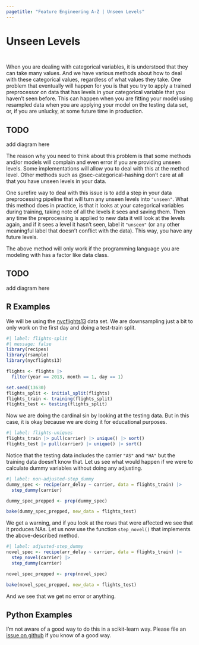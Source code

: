```yaml
---
pagetitle: "Feature Engineering A-Z | Unseen Levels"
---
```


# Unseen Levels {#sec-categorical-unseen}

::: {style="visibility: hidden; height: 0px;"}
## Unseen Levels
:::

When you are dealing with categorical variables, it is understood that they can take many values.
And we have various methods about how to deal with these categorical values, regardless of what values they take.
One problem that eventually will happen for you is that you try to apply a trained preprocessor on data that has levels in your categorical variable that you haven't seen before.
This can happen when you are fitting your model using resampled data when you are applying your model on the testing data set, or, if you are unlucky, at some future time in production.

::: callout-caution
# TODO

add diagram here
:::

The reason why you need to think about this problem is that some methods and/or models will complain and even error if you are providing unseen levels.
Some implementations will allow you to deal with this at the method level.
Other methods such as @sec-categorical-hashing don't care at all that you have unseen levels in your data.

One surefire way to deal with this issue is to add a step in your data preprocessing pipeline that will turn any unseen levels into `"unseen"`.
What this method does in practice, is that it looks at your categorical variables during training, taking note of all the levels it sees and saving them.
Then any time the preprocessing is applied to new data it will look at the levels again, and if it sees a level it hasn't seen, label it `"unseen"` (or any other meaningful label that doesn't conflict with the data).
This way, you have any future levels.

::: callout-note
The above method will only work if the programming language you are modeling with has a factor like data class.
:::

::: callout-caution
# TODO

add diagram here
:::

## R Examples

We will be using the [nycflights13](https://github.com/tidyverse/nycflights13) data set.
We are downsampling just a bit to only work on the first day and doing a test-train split.

```r
#| label: flights-split
#| message: false
library(recipes)
library(rsample)
library(nycflights13)

flights <- flights |>
  filter(year == 2013, month == 1, day == 1)

set.seed(13630)
flights_split <- initial_split(flights)
flights_train <- training(flights_split)
flights_test <- testing(flights_split)
```

Now we are doing the cardinal sin by looking at the testing data.
But in this case, it is okay because we are doing it for educational purposes.

```r
#| label: flights-uniques
flights_train |> pull(carrier) |> unique() |> sort()
flights_test |> pull(carrier) |> unique() |> sort()
```

Notice that the testing data includes the carrier `"AS"` and `"HA"` but the training data doesn't know that.
Let us see what would happen if we were to calculate dummy variables without doing any adjusting.

```r
#| label: non-adjusted-step_dummy
dummy_spec <- recipe(arr_delay ~ carrier, data = flights_train) |>
  step_dummy(carrier)

dummy_spec_prepped <- prep(dummy_spec)

bake(dummy_spec_prepped, new_data = flights_test)
```

We get a warning, and if you look at the rows that were affected we see that it produces NAs.
Let us now use the function `step_novel()` that implements the above-described method.

```r
#| label: adjusted-step_dummy
novel_spec <- recipe(arr_delay ~ carrier, data = flights_train) |>
  step_novel(carrier) |>
  step_dummy(carrier) 

novel_spec_prepped <- prep(novel_spec)

bake(novel_spec_prepped, new_data = flights_test)
```

And we see that we get no error or anything.

## Python Examples

I'm not aware of a good way to do this in a scikit-learn way.
Please file an [issue on github](https://github.com/EmilHvitfeldt/feature-engineering-az/issues/new?assignees=&labels=&projects=&template=general-issue.md&title) if you know of a good way.

